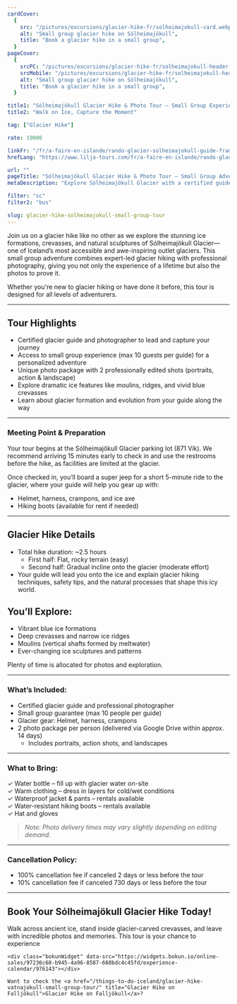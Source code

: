 ```yaml
---
cardCover:
  {
    src: "/pictures/excursions/glacier-hike-fr/solheimajokull-card.webp",
    alt: "Small group glacier hike on Sólheimajökull",
    title: "Book a glacier hike in a small group",
  }
pageCover:
  {
    srcPC: "/pictures/excursions/glacier-hike-fr/solheimajokull-header-pc.webp",
    srcMobile: "/pictures/excursions/glacier-hike-fr/solheimajokull-header-mobile.webp",
    alt: "Small group glacier hike on Sólheimajökull",
    title: "Book a glacier hike in a small group",
  }

title1: "Sólheimajökull Glacier Hike & Photo Tour – Small Group Experience"
title2: "Walk on Ice, Capture the Moment"

tag: ["Glacier Hike"]

rate: 19000

linkFr: "/fr/a-faire-en-islande/rando-glacier-solheimajokull-guide-francais"
hrefLang: "https://www.lilja-tours.com/fr/a-faire-en-islande/rando-glacier-solheimajokull-guide-francais"

url: ""
pageTitle: "Sólheimajökull Glacier Hike & Photo Tour – Small Group Adventure"
metaDescription: "Explore Sólheimajökull Glacier with a certified guide and receive professional photos. Discover blue ice, crevasses, and breathtaking views in a small group."

filter: "sc"
filter2: "bus"

slug: glacier-hike-solheimajokull-small-group-tour
---
```


Join us on a glacier hike like no other as we explore the stunning ice formations, crevasses, and natural sculptures of Sólheimajökull Glacier—one of Iceland’s most accessible and awe-inspiring outlet glaciers. This small group adventure combines expert-led glacier hiking with professional photography, giving you not only the experience of a lifetime but also the photos to prove it.

Whether you're new to glacier hiking or have done it before, this tour is designed for all levels of adventurers.

---

## Tour Highlights

- Certified glacier guide and photographer to lead and capture your journey
- Access to small group experience (max 10 guests per guide) for a personalized adventure
- Unique photo package with 2 professionally edited shots (portraits, action & landscape)
- Explore dramatic ice features like moulins, ridges, and vivid blue crevasses
- Learn about glacier formation and evolution from your guide along the way

---

### Meeting Point & Preparation

Your tour begins at the Sólheimajökull Glacier parking lot (871 Vík). We recommend arriving 15 minutes early to check in and use the restrooms before the hike, as facilities are limited at the glacier.

Once checked in, you’ll board a super jeep for a short 5-minute ride to the glacier, where your guide will help you gear up with:

- Helmet, harness, crampons, and ice axe
- Hiking boots (available for rent if needed)

---

## Glacier Hike Details

- Total hike duration: ~2.5 hours
  - First half: Flat, rocky terrain (easy)
  - Second half: Gradual incline onto the glacier (moderate effort)
- Your guide will lead you onto the ice and explain glacier hiking techniques, safety tips, and the natural processes that shape this icy world.

## You’ll Explore:

- Vibrant blue ice formations
- Deep crevasses and narrow ice ridges
- Moulins (vertical shafts formed by meltwater)
- Ever-changing ice sculptures and patterns

Plenty of time is allocated for photos and exploration.

---

### What’s Included:

- Certified glacier guide and professional photographer
- Small group guarantee (max 10 people per guide)
- Glacier gear: Helmet, harness, crampons
- 2 photo package per person (delivered via Google Drive within approx. 14 days)
  - Includes portraits, action shots, and landscapes

---

### What to Bring:

✓ Water bottle – fill up with glacier water on-site  
✓ Warm clothing – dress in layers for cold/wet conditions  
✓ Waterproof jacket & pants – rentals available  
✓ Water-resistant hiking boots – rentals available  
✓ Hat and gloves

> _Note: Photo delivery times may vary slightly depending on editing demand._

---

### Cancellation Policy:

- 100% cancellation fee if canceled 2 days or less before the tour
- 10% cancellation fee if canceled 730 days or less before the tour

---

## Book Your Sólheimajökull Glacier Hike Today!

Walk across ancient ice, stand inside glacier-carved crevasses, and leave with incredible photos and memories. This tour is your chance to experience

<script
  type="text/javascript"
  src="https://widgets.bokun.io/assets/javascripts/apps/build/BokunWidgetsLoader.js?bookingChannelUUID=97236c68-b945-4a96-8587-660bdc4c45fd"
  async
></script>

    <div class="bokunWidget" data-src="https://widgets.bokun.io/online-sales/97236c68-b945-4a96-8587-660bdc4c45fd/experience-calendar/976143"></div>

    Want to check the <a href="/things-to-do-iceland/glacier-hike-vatnajokull-small-group-tour/" title="Glacier Hike on Falljökull">Glacier Hike on Falljökull</a>?
